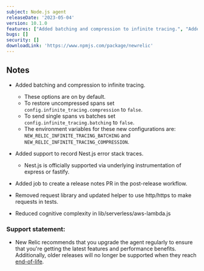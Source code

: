 ```yaml
---
subject: Node.js agent
releaseDate: '2023-05-04'
version: 10.1.0
features: ["Added batching and compression to infinite tracing.", "Added official support for Nest.js"]
bugs: []
security: []
downloadLink: 'https://www.npmjs.com/package/newrelic'
---
```


## Notes

* Added batching and compression to infinite tracing.
   * These options are on by default. 
   * To restore uncompressed spans set `config.infinite_tracing.compression` to `false`.
   * To send single spans vs batches set `config.infinite_tracing.batching` to `false`.
   * The environment variables for these new configurations are: `NEW_RELIC_INFINITE_TRACING_BATCHING` and `NEW_RELIC_INFINITE_TRACING_COMPRESSION`.

* Added support to record Nest.js error stack traces.
  * Nest.js is officially supported via underlying instrumentation of express or fastify.

* Added job to create a release notes PR in the post-release workflow.

* Removed request library and updated helper to use http/https to make requests in tests.

* Reduced cognitive complexity in lib/serverless/aws-lambda.js


### Support statement:

* New Relic recommends that you upgrade the agent regularly to ensure that you're getting the latest features and performance benefits. Additionally, older releases will no longer be supported when they reach [end-of-life](/docs/using-new-relic/cross-product-functions/install-configure/notification-changes-new-relic-saas-features-distributed-software).
